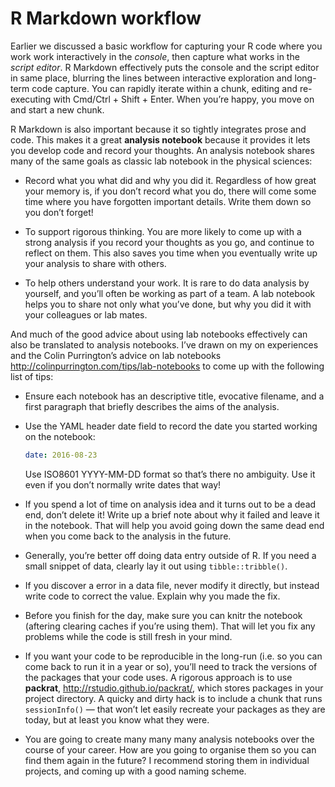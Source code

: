 # R Markdown workflow

Earlier we discussed a basic workflow for capturing your R code where you work work interactively in the _console_, then capture what works in the _script editor_. R Markdown effectively puts the console and the script editor in same place, blurring the lines between interactive exploration and long-term code capture. You can rapidly iterate within a chunk, editing and re-executing with Cmd/Ctrl + Shift + Enter. When you're happy, you move on and start a new chunk.

R Markdown is also important because it so tightly integrates prose and code. This makes it a great __analysis notebook__ because it provides it lets you develop code and record your thoughts. An analysis notebook shares many of the same goals as classic lab notebook in the physical sciences:

*   Record what you what did and why you did it. Regardless of how great your
    memory is, if you don't record what you do, there will come some time where 
    you have forgotten important details. Write them down so you don't forget!

*   To support rigorous thinking. You are more likely to come up with a strong
    analysis if you record your thoughts as you go, and continue to reflect
    on them. This also saves you time when you eventually write up your 
    analysis to share with others.

*   To help others understand your work. It is rare to do data analysis by 
    yourself, and you'll often be working as part of a team. A lab notebook 
    helps you to share not only what you've done, but why you did it 
    with your colleagues or lab mates.

And much of the good advice about using lab notebooks effectively can also be translated to analysis notebooks. I've drawn on my on experiences and the Colin Purrington's advice on lab notebooks  <http://colinpurrington.com/tips/lab-notebooks> to come up with the following list of tips:

*   Ensure each notebook has an descriptive title, evocative filename, and a
    first paragraph that briefly describes the aims of the analysis.
    
*   Use the YAML header date field to record the date you started working on the 
    notebook:
    
    ```yaml
    date: 2016-08-23
    ```

    Use ISO8601 YYYY-MM-DD format so that's there no ambiguity. Use it
    even if you don't normally write dates that way!
    
*   If you spend a lot of time on analysis idea and it turns out to be a dead
    end, don't delete it! Write up a brief note about why it failed and leave 
    it in the notebook. That will help you avoid going down the same dead end
    when you come back to the analysis in the future.
    
*   Generally, you're better off doing data entry outside of R. If you need
    a small snippet of data, clearly lay it out using `tibble::tribble()`. 
    
*   If you discover a error in a data file, never modify it directly, but 
    instead write code to correct the value. Explain why you made the fix.
  
*   Before you finish for the day, make sure you can knitr the notebook
    (aftering clearing caches if you're using them). That will let you fix
    any problems while the code is still fresh in your mind.
  
*   If you want your code to be reproducible in the long-run (i.e. so you can 
    come back to run it in a year or so), you'll need to track the versions 
    of the packages that your code uses. A rigorous approach is to use
    __packrat__, <http://rstudio.github.io/packrat/>, which stores packages in
    your project directory. A quicky and dirty hack is to include a chunk that
    runs `sessionInfo()` --- that won't let easily recreate your packages as
    they are today, but at least you know what they were.
    
*   You are going to create many many many analysis notebooks over the course
    of your career. How are you going to organise them so you can find them
    again in the future? I recommend storing them in individual projects,
    and coming up with a good naming scheme.

